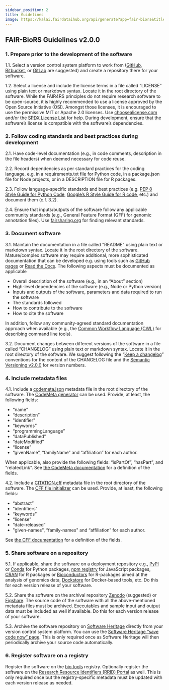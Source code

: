 ```yaml
---
sidebar_position: 2
title: Guidelines
image: https://kalai.fairdataihub.org/api/generate?app=fair-biors&title=Guidelines&org=fair-biors&description=FAIR%20Biomedical%20Research%20Software%20Guidelines
---
```


## FAIR-BioRS Guidelines v2.0.0

### 1. Prepare prior to the development of the software

1.1. Select a version control system platform to work from ([GitHub](https://github.com/), [Bitbucket](https://bitbucket.org/), or [GitLab](https://gitlab.com/) are suggested) and create a repository there for your software.

1.2. Select a license and include the license terms in a file called “LICENSE” using plain text or markdown syntax. Locate it in the root directory of the software. While the FAIR4RS principles do not require research software to be open-source, it is highly recommended to use a license approved by the Open Source Initiative (OSI). Amongst those licenses, it is encouraged to use the permissive MIT or Apache 2.0 licenses. Use [choosealicense.com](https://choosealicense.com/) and/or the [SPDX License List](https://spdx.org/licenses/) for help. During development, ensure that the software’s license is compatible with the software’s dependencies.

### 2. Follow coding standards and best practices during development

2.1. Have code-level documentation (e.g., in code comments, description in the file headers) when deemed necessary for code reuse.

2.2. Record dependencies as per standard practices for the coding language, e.g. in a requirements.txt file for Python code, in a package.json file for Node projects, or in a DESCRIPTION file for R packages.

2.3. Follow language-specific standards and best practices (e.g. [PEP 8 Style Guide for Python Code](https://peps.python.org/pep-0008/), [Google’s R Style Guide for R code](https://google.github.io/styleguide/Rguide.html), etc.) and document them (c.f. 3.2).

2.4. Ensure that inputs/outputs of the software follow any applicable community standards (e.g., General Feature Format (GFF) for genomic annotation files). Use [fairsharing.org](https://fairsharing.org/) for finding relevant standards.

### 3. Document software

3.1. Maintain the documentation in a file called "README" using plain text or markdown syntax. Locate it in the root directory of the software. Mature/complex software may require additional, more sophisticated documentation that can be developed e.g. using tools such as [GitHub pages](https://pages.github.com/) or [Read the Docs](https://readthedocs.org/). The following aspects must be documented as applicable

- Overall description of the software (e.g., in an “About” section)
- High-level dependencies of the software (e.g., Node or Python version)
- Inputs and outputs of the software, parameters and data required to run the software
- The standards followed
- How to contribute to the software
- How to cite the software

In addition, follow any community-agreed standard documentation approach when available (e.g., the [Common Workflow Language (CWL)](https://www.commonwl.org/) for describing command line tools).

3.2. Document changes between different versions of the software in a file called “CHANGELOG” using plain text or markdown syntax. Locate it in the root directory of the software. We suggest following the “[Keep a changelog](https://keepachangelog.com/)” conventions for the content of the CHANGELOG file and the [Semantic Versioning v2.0.0](https://semver.org/spec/v2.0.0.html) for version numbers.

### 4. Include metadata files

4.1. Include a [codemeta.json](https://codemeta.github.io/index.html) metadata file in the root directory of the software. The [CodeMeta generator](https://codemeta.github.io/codemeta-generator/) can be used. Provide, at least, the following fields:

- “name”
- “description”
- "identifier"
- “keywords”
- “programmingLanguage”
- “dataPublished”
- “dateModified”
- “license”
- “givenName”, “familyName” and “affiliation” for each author.

When applicable, also provide the following fields: “isPartOf”, “hasPart”, and “relatedLink“. See [the CodeMeta documentation](https://codemeta.github.io/terms/) for a definition of the fields.

4.2. Include a [CITATION.cff](https://citation-file-format.github.io/) metadata file in the root directory of the software. The [CFF file initializer](https://citation-file-format.github.io/cff-initializer-javascript/) can be used. Provide, at least, the following fields:

- “abstract”
- "identifiers"
- “keywords”
- “license”
- “date-released”
- "given-names", “family-names" and “affiliation” for each author.

See [the CFF documentation](https://github.com/citation-file-format/citation-file-format/blob/main/schema-guide.md) for a definition of the fields.

### 5. Share software on a repository

5.1. If applicable, share the software on a deployment repository e.g., [PyPI](https://pypi.org/) or [Conda](https://anaconda.org/anaconda/repo) for Python packages, [npm registry](https://www.npmjs.com/) for JavaScript packages, [CRAN](https://cran.r-project.org/) for R packages or [Bioconductors](https://www.bioconductor.org/) for R-packages aimed at the analysis of genomics data, [Dockstore](https://dockstore.org/) for Docker-based tools, etc. Do this for each version release of your software.

5.2. Share the software on the archival repository [Zenodo](https://zenodo.org/) (suggested) or [Figshare](https://figshare.com/). The source code of the software with all the above-mentioned metadata files must be archived. Executables and sample input and output data must be included as well if available. Do this for each version release of your software.

5.3. Archive the software repository on [Software Heritage](https://www.softwareheritage.org/) directly from your version control system platform. You can use the [Software Heritage “save code now” page](https://archive.softwareheritage.org/save/). This is only required once as Software Heritage will then periodically archive your source code automatically.

### 6. Register software on a registry

Register the software on the [bio.tools](https://bio.tools/) registry. Optionally register the software on the [Research Resource Identifiers (RRID) Portal](https://scicrunch.org/resources/about/resource) as well. This is only required once but the registry-specific metadata must be updated with each version release as needed.


<PageFeedback />
